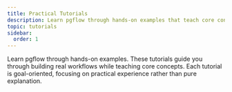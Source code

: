```yaml
---
title: Practical Tutorials
description: Learn pgflow through hands-on examples that teach core concepts while building real workflows
topic: tutorials
sidebar:
  order: 1
---
```



Learn pgflow through hands-on examples. These tutorials guide you through building real workflows while teaching core concepts. Each tutorial is goal-oriented, focusing on practical experience rather than pure explanation.

<CardGrid>
  <LinkCard
    title="Build with pgflow on Lovable"
    description="Create a real-time greeting workflow on Lovable using manual setup - no CLI required"
    href="/tutorials/lovable/"
  />
  <LinkCard
    title="Build an AI-Powered Web Scraper"
    description="Create a workflow that scrapes webpages, analyzes content with OpenAI, and stores results in Postgres"
    href="/tutorials/ai-web-scraper/"
  />
</CardGrid>
